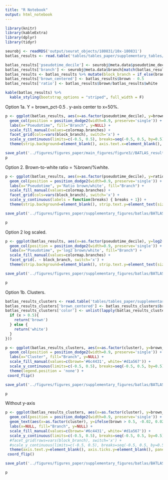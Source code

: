 ```yaml
---
title: "R Notebook"
output: html_notebook
---
```


```r
library(knitr)
library(kableExtra)
library(dplyr)
library(tidyr)
```


```r
seurobj <- readRDS('output/seurat_objects/180831/10x-180831')
batlas_results <- read.table('tables/tables_paper/supplementary_tables/BATLAS/BATLAS_branch_high_res.txt', sep='\t', header=T)
```


```r
batlas_results['pseudotime_decile'] <- seurobj@meta.data$pseudotime_decile[match(batlas_results$sample, seurobj@meta.data$branch_high_res)]
batlas_results['branch'] <- seurobj@meta.data$branch[match(batlas_results$sample, seurobj@meta.data$branch_high_res)]
batlas_results <- batlas_results %>% mutate(block_branch = if_else(branch == 'Progenitor', 'Beginning', 'End'))
batlas_results['brown_centered'] <- batlas_results$brown - 0.5
batlas_results['ratio'] <- batlas_results$brown/batlas_results$white

kable(batlas_results) %>%
  kable_styling(bootstrap_options = "striped", full_width = F)
```

Option 1a. Y = brown_pct-0.5 . y-axis center to x=50%.

```r
p <- ggplot(batlas_results, aes(x=as.factor(pseudotime_decile), y=brown_centered, fill=branch)) +
  geom_col(position = position_dodge2(width=0.9, preserve='single')) +
  labs(x="Pseudotime", fill="Branch", y=NULL) +
  scale_fill_manual(values=colormap.branches) +
  facet_grid(cols=vars(block_branch), switch='x') + 
  scale_y_continuous(limits=c(-0.5, 0.5), breaks=seq(-0.5, 0.5, by=0.5), labels=c('100% white', '50/50', '100% brown')) +
  theme(strip.background=element_blank(), axis.text.x=element_blank(), strip.placement='outside')

save_plot('../figures/figures_paper/main_figures/figure3//BATLAS_results.pdf', p, base_height=5, base_width=8)
p
```

Option 2. Brown-to-white ratio = %brown/%white.

```r
p <- ggplot(batlas_results, aes(x=as.factor(pseudotime_decile), y=ratio-1, fill=branch)) +
  geom_col(position = position_dodge2(width=0.9, preserve='single')) +
  labs(x="Pseudotime", y='Ratio brown/white', fill="Branch") +
  scale_fill_manual(values=colormap.branches) +
  facet_grid(cols=vars(block_branch), switch='x') + 
  scale_y_continuous(labels = function(breaks) { breaks + 1}) +
  theme(strip.background=element_blank(), strip.text.y=element_text(size=rel(0.2)), axis.text.x=element_blank(), strip.placement='outside')

save_plot('../figures/figures_paper/supplementary_figures/batlas/BATLAS_results_ratios.pdf', p, base_height=5, base_width=8)

p
```

Option 2 log scaled.

```r
p <- ggplot(batlas_results, aes(x=as.factor(pseudotime_decile), y=log2(ratio), fill=branch)) +
  geom_col(position = position_dodge2(width=0.9, preserve='single')) +
  labs(x="Pseudotime", y='log2 brown/white', fill="Branch") +
  scale_fill_manual(values=colormap.branches) +
  facet_grid(. ~ block_branch, switch='x') + 
  theme(strip.background=element_blank(), strip.text.y=element_text(size=rel(0.2)), axis.text.x=element_blank(), strip.placement='outside', strip.text=element_text(hjust=c(0.5)))

save_plot('../figures/figures_paper/supplementary_figures/batlas/BATLAS_results_ratios_logscaled.pdf', p, base_height=5, base_width=8)

p
```

Option 1b. Clusters. 

```r
batlas_results_clusters <- read.table('tables/tables_paper/supplementary_tables/BATLAS/BATLAS.txt', sep='\t', header=T)
batlas_results_clusters['brown_centered'] <- batlas_results_clusters$brown - 0.5
batlas_results_clusters['color'] <- unlist(lapply(batlas_results_clusters$brown, function(x){
  if (x > 0.5){
    return('brown')
  } else {
    return('white')
  }
}))

p <- ggplot(batlas_results_clusters, aes(x=as.factor(cluster), y=brown_centered, fill=color)) +
  geom_col(position = position_dodge2(width=0.9, preserve='single')) +
  labs(x="Cluster", fill="Branch", y=NULL) +
  scale_fill_manual(values=c(brown='#6c4431', white='#d1a567')) +
  scale_y_continuous(limits=c(-0.5, 0.5), breaks=seq(-0.5, 0.5, by=0.5), labels=c('100% white', '50/50', '100% brown')) + 
  theme(legend.position = 'none') +
 coord_flip()

save_plot('../figures/figures_paper/supplementary_figures/batlas/BATLAS_results_clusters-res.1.5.pdf', p, base_height=5, base_width=8)

p
```

Without y-axis

```r
p <- ggplot(batlas_results_clusters, aes(x=as.factor(cluster), y=brown_centered, fill=color)) +
  geom_col(position = position_dodge2(width=0.9, preserve='single')) +
  geom_text(aes(x=as.factor(cluster), y=ifelse(brown > 0.5, -0.02, 0.02), label=cluster)) +
  labs(x=NULL, fill="Branch", y=NULL) +
  scale_fill_manual(values=c(brown='#6c4431', white='#d1a567')) +
  scale_y_continuous(limits=c(-0.5, 0.5), breaks=seq(-0.5, 0.5, by=0.5), labels=c('100% white', '50/50', '100% brown')) + 
  #facet_grid(rows=vars(block_branch), switch='x') + 
  #scale_y_continuous(limits=c(-0.5, 0.5), breaks=seq(-0.5, 0.5, by=0.5), labels=c('100% white', '50/50', '100% brown')) +
  theme(axis.text.y=element_blank(), axis.ticks.y=element_blank(), panel.border=element_blank(), axis.line.y=element_blank(), legend.position = 'none') +
 coord_flip()

save_plot('../figures/figures_paper/supplementary_figures/batlas/BATLAS_results_clusters-res.1.5_no-y-axis.pdf', p, base_height=5, base_width=8)

p
```

